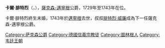 {{Multiple issues|
{{Expand language|1=en|time=2021-02-05T05:30:33+00:00}}
{{Unreferenced|time=2021-02-05T05:30:33+00:00}}
}}
{{Infobox noble
| name        = 卡爾·腓特烈
| image       = Karlfriedrichsamei.JPG
| succession  = 薩克森-邁寧根公爵
| reign       = 1729年 — 1743年
| predecessor = [[恩斯特·路德維希二世|恩斯特·路德維希二世]]
| successor   = [[腓特烈·威廉_(薩克森-邁寧根)|腓特烈·威廉]]
| birth_date  = {{birth date|1712|7|18|df=y}}
| birth_place = [[邁寧根|邁寧根]]
| death_date  = {{death date and age|1743|3|28|1712|7|18|df=y}}
| death_place = 邁寧根
| noble family= [[韋廷王朝|韋廷王朝]]
| father      = [[恩斯特·路德維希一世|恩斯特·路德維希一世]]
| mother      = [[多蘿西亞·瑪麗亞_(薩克森-哥達-阿爾滕堡)|多蘿西亞·瑪麗亞]]
| religion    = [[信義宗|信義宗]]
}}
'''卡爾·腓特烈'''（{{lang-de|Karl Friedrich}}，{{bd|1712年|7月18日|1743年|3月28日}}），[[薩克森-邁寧根|薩克森-邁寧根]]公爵，1729年至1743年在位。

卡爾·腓特烈終生未婚，1743年於[[邁寧根|邁寧根]]去世，叔叔[[腓特烈·威廉_(薩克森-邁寧根)|腓特烈·威廉]]成為下一任薩克森-邁寧根公爵。


{{s-start}}
{{s-hou|[[薩克森-邁寧根|薩克森-邁寧根]]王朝|1712年|7月18日|1743年|3月28日|[[韋廷王朝|韋廷王朝]]}}
{{s-reg}}
{{s-bef|before=[[恩斯特·路德維希二世|恩斯特·路德維希二世]]}}
{{s-ttl|title=[[薩克森統治者列表|薩克森-邁寧根公爵]]|years=1729年–1743年}}
{{s-aft|after=[[腓特烈·威廉_(薩克森-邁寧根)|腓特烈·威廉]]}}
{{s-end}}

[[Category:萨克森公爵|Category:萨克森公爵]]
[[Category:德國信義宗教徒|Category:德國信義宗教徒]]
[[Category:圖林根人|Category:圖林根人]]
[[Category:韦廷王朝|Category:韦廷王朝]]
